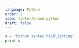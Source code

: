 ---
language: Python
order: 2
icon: tabler/brand-python
draft: false
---

```python
s = "Python syntax highlighting"
print s
```
